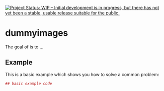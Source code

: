 [![Project Status: WIP – Initial development is in progress, but there has not yet been a stable, usable release suitable for the public.](http://www.repostatus.org/badges/latest/wip.svg)](http://www.repostatus.org/#wip)

# dummyimages

The goal of  is to ...

## Example

This is a basic example which shows you how to solve a common problem:

``` r
## basic example code
```
